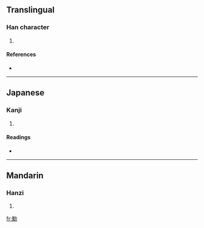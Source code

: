 ==Translingual==

===Han character===
{{Han char|rn=19|rad=力|as=12|sn=14|four=|canj=火火大尸 (FFKS)}}

# {{defn|Han}}

====References====
* {{Han ref|kx=0149.230|dkj=02446|dj=0337.150|hdz=10380.140|uh=52EC|ud=21228}}

----

==Japanese==

===Kanji===
{{ja-kanji|grade=|rs=力12}}

# {{defn|Japanese}}

====Readings====
* {{ja-readings|on=[[けん]] (ken)|kun=[[つとめる]] (tsutomeru), [[すこやか]] (sukoyaka)}}

----

==Mandarin==

===Hanzi===
{{cmn-hanzi|pin=[[juàn]] ([[juan4]])|wg=chüan<sup>4</sup>}}

# {{defn|Mandarin}}

[[fr:勬]]